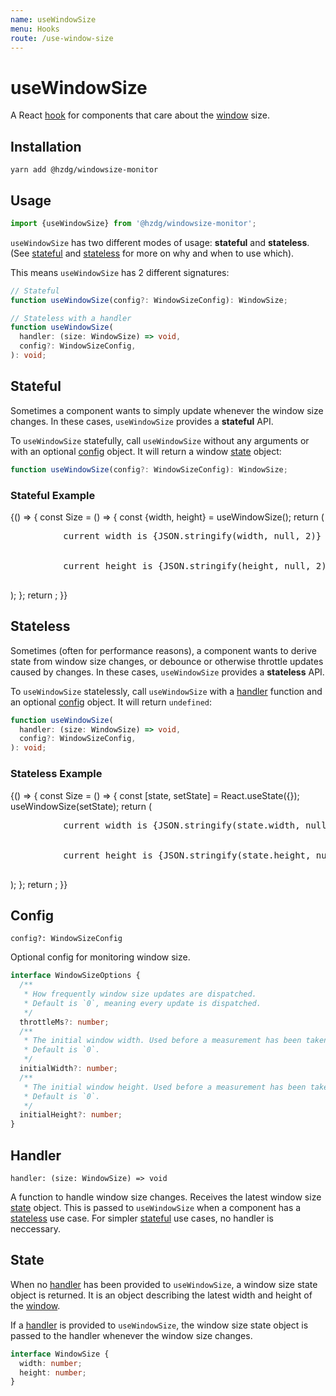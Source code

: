 ```yaml
---
name: useWindowSize
menu: Hooks
route: /use-window-size
---
```



# useWindowSize

A React [hook] for components that care about the [window] size.

## Installation

```shell
yarn add @hzdg/windowsize-monitor
```

## Usage

```js
import {useWindowSize} from '@hzdg/windowsize-monitor';
```

`useWindowSize` has two different modes of usage: **stateful** and
**stateless**. (See [stateful] and [stateless] for more on why and when
to use which).

This means `useWindowSize` has 2 different signatures:

```ts
// Stateful
function useWindowSize(config?: WindowSizeConfig): WindowSize;

// Stateless with a handler
function useWindowSize(
  handler: (size: WindowSize) => void,
  config?: WindowSizeConfig,
): void;
```

## Stateful

Sometimes a component wants to simply update whenever the window size changes.
In these cases, `useWindowSize` provides a **stateful** API.

To `useWindowSize` statefully, call `useWindowSize` without any arguments
or with an optional [config] object.
It will return a window [state] object:

```ts
function useWindowSize(config?: WindowSizeConfig): WindowSize;
```

### Stateful Example

<Playground>
  {() => {
    const Size = () => {
      const {width, height} = useWindowSize();
      return (
        <pre style={{width: '100%', height: '100%'}}>
          current width is {JSON.stringify(width, null, 2)}
          <br />
          current height is {JSON.stringify(height, null, 2)}
        </pre>
      );
    };
    return <Size />;
  }}
</Playground>

## Stateless

Sometimes (often for performance reasons), a component wants to derive state
from window size changes, or debounce or otherwise throttle updates caused
by changes. In these cases, `useWindowSize` provides a **stateless** API.

To `useWindowSize` statelessly, call `useWindowSize` with a [handler]
function and an optional [config] object. It will return `undefined`:

```ts
function useWindowSize(
  handler: (size: WindowSize) => void,
  config?: WindowSizeConfig,
): void;
```

### Stateless Example

<Playground>
  {() => {
    const Size = () => {
      const [state, setState] = React.useState({});
      useWindowSize(setState);
      return (
        <pre style={{width: '100%', height: '100%'}}>
          current width is {JSON.stringify(state.width, null, 2)}
          <br />
          current height is {JSON.stringify(state.height, null, 2)}
        </pre>
      );
    };
    return <Size />;
  }}
</Playground>

## Config

`config?: WindowSizeConfig`

Optional config for monitoring window size.

```ts
interface WindowSizeOptions {
  /**
   * How frequently window size updates are dispatched.
   * Default is `0`, meaning every update is dispatched.
   */
  throttleMs?: number;
  /**
   * The initial window width. Used before a measurement has been taken.
   * Default is `0`.
   */
  initialWidth?: number;
  /**
   * The initial window height. Used before a measurement has been taken.
   * Default is `0`.
   */
  initialHeight?: number;
}
```

## Handler

`handler: (size: WindowSize) => void`

A function to handle window size changes.
Receives the latest window size [state] object.
This is passed to `useWindowSize` when a component has
a [stateless] use case. For simpler [stateful] use cases,
no handler is neccessary.

## State

When no [handler] has been provided to `useWindowSize`, a window size
state object is returned. It is an object describing the latest
width and height of the [window].

If a [handler] is provided to `useWindowSize`, the window size
state object is passed to the handler whenever the window size changes.

```ts
interface WindowSize {
  width: number;
  height: number;
}
```

[hook]: https://reactjs.org/docs/hooks-overview.html
[window]: https://developer.mozilla.org/en-US/docs/Web/API/Window
[installation]: #installation
[usage]: #usage
[stateful]: #stateful
[stateless]: #stateless
[config]: #config
[handler]: #handler
[state]: #state
